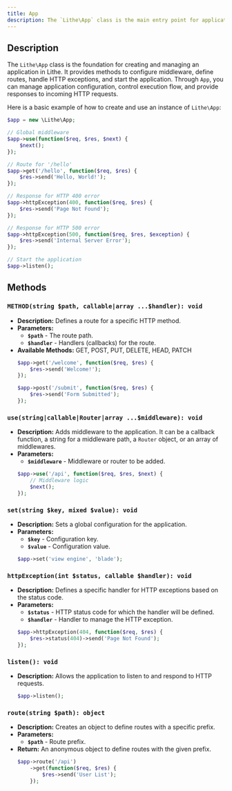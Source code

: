 ```yaml
---
title: App  
description: The `Lithe\App` class is the main entry point for applications in Lithe. It manages the application's lifecycle, middleware configurations, routes, and responds to HTTP requests.
---
```


## Description

The `Lithe\App` class is the foundation for creating and managing an application in Lithe. It provides methods to configure middleware, define routes, handle HTTP exceptions, and start the application. Through `App`, you can manage application configuration, control execution flow, and provide responses to incoming HTTP requests.

Here is a basic example of how to create and use an instance of `Lithe\App`:

```php
$app = new \Lithe\App;

// Global middleware
$app->use(function($req, $res, $next) {
    $next();
});

// Route for '/hello'
$app->get('/hello', function($req, $res) {
    $res->send('Hello, World!');
});

// Response for HTTP 400 error
$app->httpException(400, function($req, $res) {
    $res->send('Page Not Found');
});

// Response for HTTP 500 error
$app->httpException(500, function($req, $res, $exception) {
    $res->send('Internal Server Error');
});

// Start the application
$app->listen();
```

## Methods

### `METHOD(string $path, callable|array ...$handler): void`
  - **Description:** Defines a route for a specific HTTP method.
  - **Parameters:**
    - **`$path`** - The route path.
    - **`$handler`** - Handlers (callbacks) for the route.
  - **Available Methods:** GET, POST, PUT, DELETE, HEAD, PATCH
    ```php
    $app->get('/welcome', function($req, $res) {
        $res->send('Welcome!');
    });

    $app->post('/submit', function($req, $res) {
        $res->send('Form Submitted');
    });
    ```

### `use(string|callable|Router|array ...$middleware): void`
  - **Description:** Adds middleware to the application. It can be a callback function, a string for a middleware path, a `Router` object, or an array of middlewares.
  - **Parameters:**
    - **`$middleware`** - Middleware or router to be added.
    ```php
    $app->use('/api', function($req, $res, $next) {
        // Middleware logic
        $next();
    });
    ```

### `set(string $key, mixed $value): void`
  - **Description:** Sets a global configuration for the application.
  - **Parameters:**
    - **`$key`** - Configuration key.
    - **`$value`** - Configuration value.
    ```php
    $app->set('view engine', 'blade');
    ```

### `httpException(int $status, callable $handler): void`
  - **Description:** Defines a specific handler for HTTP exceptions based on the status code.
  - **Parameters:**
    - **`$status`** - HTTP status code for which the handler will be defined.
    - **`$handler`** - Handler to manage the HTTP exception.
    ```php
    $app->httpException(404, function($req, $res) {
        $res->status(404)->send('Page Not Found');
    });
    ```

### `listen(): void`
  - **Description:** Allows the application to listen to and respond to HTTP requests.
    ```php
    $app->listen();
    ```

### `route(string $path): object`
  - **Description:** Creates an object to define routes with a specific prefix.
  - **Parameters:**
    - **`$path`** - Route prefix.
  - **Return:** An anonymous object to define routes with the given prefix.
    ```php
    $app->route('/api')
        ->get(function($req, $res) {
            $res->send('User List');
        });
    ```